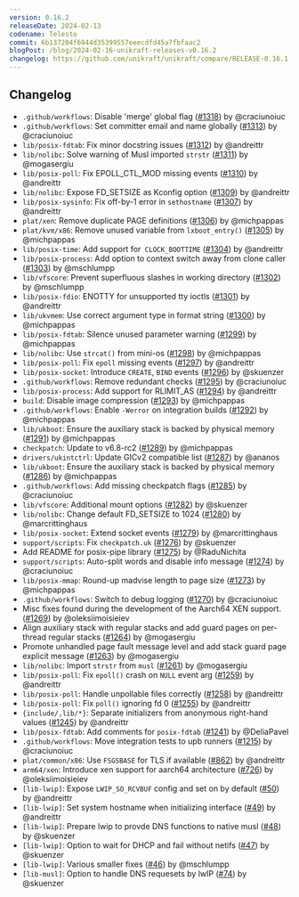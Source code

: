 ```yaml
---
version: 0.16.2
releaseDate: 2024-02-13
codename: Telesto
commit: 6b137204f6944d35399557eeecdfd45a7fbfaac2
blogPost: /blog/2024-02-16-unikraft-releases-v0.16.2
changelog: https://github.com/unikraft/unikraft/compare/RELEASE-0.16.1...RELEASE-0.16.2
---
```


## Changelog

* `.github/workflows`: Disable 'merge' global flag ([#1318](https://github.com/unikraft/unikraft/pull/1318)) by @craciunoiuc
* `.github/workflows`: Set committer email and name globally ([#1313](https://github.com/unikraft/unikraft/pull/1313)) by @craciunoiuc
* `lib/posix-fdtab`: Fix minor docstring issues ([#1312](https://github.com/unikraft/unikraft/pull/1312)) by @andreittr
* `lib/nolibc`: Solve warning of Musl imported `strstr` ([#1311](https://github.com/unikraft/unikraft/pull/1311)) by @mogasergiu
* `lib/posix-poll`: Fix EPOLL_CTL_MOD missing events ([#1310](https://github.com/unikraft/unikraft/pull/1310)) by @andreittr
* `lib/nolibc`: Expose FD_SETSIZE as Kconfig option ([#1309](https://github.com/unikraft/unikraft/pull/1309)) by @andreittr
* `lib/posix-sysinfo`: Fix off-by-1 error in `sethostname` ([#1307](https://github.com/unikraft/unikraft/pull/1307)) by @andreittr
* `plat/xen`: Remove duplicate PAGE definitions ([#1306](https://github.com/unikraft/unikraft/pull/1306)) by @michpappas
* `plat/kvm/x86`: Remove unused variable from `lxboot_entry()` ([#1305](https://github.com/unikraft/unikraft/pull/1305)) by @michpappas
* `lib/posix-time`: Add support for` CLOCK_BOOTTIME` ([#1304](https://github.com/unikraft/unikraft/pull/1304)) by @andreittr
* `lib/posix-process`: Add option to context switch away from clone caller ([#1303](https://github.com/unikraft/unikraft/pull/1303)) by @mschlumpp
* `lib/vfscore`: Prevent superfluous slashes in working directory ([#1302](https://github.com/unikraft/unikraft/pull/1302)) by @mschlumpp
* `lib/posix-fdio`: ENOTTY for unsupported tty ioctls ([#1301](https://github.com/unikraft/unikraft/pull/1301)) by @andreittr
* `lib/ukvmem`: Use correct argument type in format string ([#1300](https://github.com/unikraft/unikraft/pull/1300)) by @michpappas
* `lib/posix-fdtab`: Silence unused parameter warning ([#1299](https://github.com/unikraft/unikraft/pull/1299)) by @michpappas
* `lib/nolibc`: Use `strcat()` from mini-os ([#1298](https://github.com/unikraft/unikraft/pull/1298)) by @michpappas
* `lib/posix-poll`: Fix `epoll` missing events ([#1297](https://github.com/unikraft/unikraft/pull/1297)) by @andreittr
* `lib/posix-socket`: Introduce `CREATE`, `BIND` events ([#1296](https://github.com/unikraft/unikraft/pull/1296)) by @skuenzer
* `.github/workflows`: Remove redundant checks ([#1295](https://github.com/unikraft/unikraft/pull/1295)) by @craciunoiuc
* `lib/posix-process`: Add support for RLIMIT_AS ([#1294](https://github.com/unikraft/unikraft/pull/1294)) by @andreittr
* `build`: Disable image compression ([#1293](https://github.com/unikraft/unikraft/pull/1293)) by @michpappas
* `.github/workflows`: Enable `-Werror` on integration builds ([#1292](https://github.com/unikraft/unikraft/pull/1292)) by @michpappas
* `lib/ukboot`: Ensure the auxiliary stack is backed by physical memory ([#1291](https://github.com/unikraft/unikraft/pull/1291)) by @michpappas
* `checkpatch`: Update to v6.8-rc2 ([#1289](https://github.com/unikraft/unikraft/pull/1289)) by @michpappas
* `drivers/ukintctrl`: Update GICv2 compatible list ([#1287](https://github.com/unikraft/unikraft/pull/1287)) by @ananos
* `lib/ukboot`: Ensure the auxiliary stack is backed by physical memory ([#1286](https://github.com/unikraft/unikraft/pull/1286)) by @michpappas
* `.github/workflows`: Add missing checkpatch flags ([#1285](https://github.com/unikraft/unikraft/pull/1285)) by @craciunoiuc
* `lib/vfscore`: Additional mount options ([#1282](https://github.com/unikraft/unikraft/pull/1282)) by @skuenzer
* `lib/nolibc`: Change default FD_SETSIZE to 1024 ([#1280](https://github.com/unikraft/unikraft/pull/1280)) by @marcrittinghaus
* `lib/posix-socket`: Extend socket events ([#1279](https://github.com/unikraft/unikraft/pull/1279)) by @marcrittinghaus
* `support/scripts`: Fix `checkpatch.uk` ([#1276](https://github.com/unikraft/unikraft/pull/1276)) by @skuenzer
* Add README for posix-pipe library ([#1275](https://github.com/unikraft/unikraft/pull/1275)) by @RaduNichita
* `support/scripts`: Auto-split words and disable info message ([#1274](https://github.com/unikraft/unikraft/pull/1274)) by @craciunoiuc
* `lib/posix-mmap`: Round-up madvise length to page size ([#1273](https://github.com/unikraft/unikraft/pull/1273)) by @michpappas
* `.github/workflows`: Switch to debug logging ([#1270](https://github.com/unikraft/unikraft/pull/1270)) by @craciunoiuc
* Misc fixes found during the development of the Aarch64 XEN support. ([#1269](https://github.com/unikraft/unikraft/pull/1269)) by @oleksiimoisieiev
* Align auxiliary stack with regular stacks and add guard pages on per-thread regular stacks ([#1264](https://github.com/unikraft/unikraft/pull/1264)) by @mogasergiu
* Promote unhandled page fault message level and add stack guard page explicit message ([#1263](https://github.com/unikraft/unikraft/pull/1263)) by @mogasergiu
* `lib/nolibc`: Import `strstr` from `musl` ([#1261](https://github.com/unikraft/unikraft/pull/1261)) by @mogasergiu
* `lib/posix-poll`: Fix `epoll()` crash on `NULL` event arg ([#1259](https://github.com/unikraft/unikraft/pull/1259)) by @andreittr
* `lib/posix-poll`: Handle unpollable files correctly ([#1258](https://github.com/unikraft/unikraft/pull/1258)) by @andreittr
* `lib/posix-poll`: Fix `poll()` ignoring fd 0 ([#1255](https://github.com/unikraft/unikraft/pull/1255)) by @andreittr
* `{include/,lib/*}`: Separate initializers from anonymous right-hand values ([#1245](https://github.com/unikraft/unikraft/pull/1245)) by @andreittr
* `lib/posix-fdtab`: Add comments for `posix-fdtab` ([#1241](https://github.com/unikraft/unikraft/pull/1241)) by @DeliaPavel
* `.github/workflows`: Move integration tests to upb runners ([#1215](https://github.com/unikraft/unikraft/pull/1215)) by @craciunoiuc
* `plat/common/x86`: Use `FSGSBASE` for TLS if available ([#862](https://github.com/unikraft/unikraft/pull/862)) by @andreittr
* `arm64/xen`: Introduce xen support for aarch64 architecture ([#726](https://github.com/unikraft/unikraft/pull/726)) by @oleksiimoisieiev
* `[lib-lwip]`: Expose `LWIP_SO_RCVBUF` config and set on by default ([#50](https://github.com/unikraft/lib-lwip/pull/50)) by @andreittr
* `[lib-lwip]`: Set system hostname when initializing interface ([#49](https://github.com/unikraft/lib-lwip/pull/49)) by @andreittr
* `[lib-lwip]`: Prepare lwip to provde DNS functions to native musl ([#48](https://github.com/unikraft/lib-lwip/pull/48)) by @skuenzer
* `[lib-lwip]`: Option to wait for DHCP and fail without netifs ([#47](https://github.com/unikraft/lib-lwip/pull/47)) by @skuenzer
* `[lib-lwip]`: Various smaller fixes ([#46](https://github.com/unikraft/lib-lwip/pull/46)) by @mschlumpp
* `[lib-musl]`: Option to handle DNS requesets by lwIP ([#74](https://github.com/unikraft/lib-musl/pull/74)) by @skuenzer
